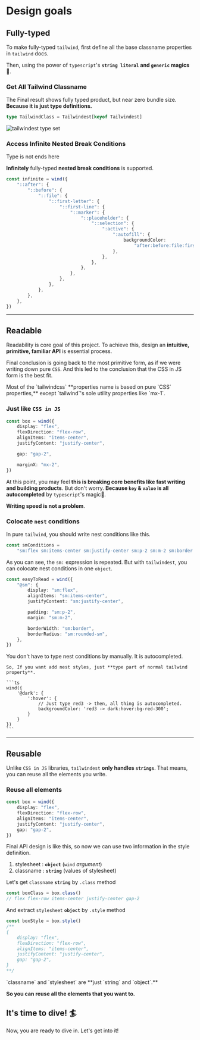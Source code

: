 
# Design goals

## <Underline>Fully-typed</Underline>

To make <Underline>fully-typed</Underline> `tailwind`, first define all the base classname properties in `tailwind` docs.

Then, using the power of `typescript`'s **`string literal` and `generic` magics🔮**.

### Get All Tailwind Classname

The Final result shows fully typed product, but near zero bundle size.
**Because it is just type definitions.**

```ts
type TailwindClass = Tailwindest[keyof Tailwindest]
```

![tailwindest type set](./../../public/images/tailwindest.type.png)

### Access Infinite Nested Break Conditions

Type is not ends here

**Infinitely** <Underline>fully-typed</Underline> **nested break conditions** is supported.

```ts
const infinite = wind({
    "::after": {
        "::before": {
            "::file": {
                "::first-letter": {
                    "::first-line": {
                        "::marker": {
                            "::placeholder": {
                                "::selection": {
                                    ":active": {
                                        ":autofill": {
                                            backgroundColor:
                                                "after:before:file:first-letter:first-line:marker:placeholder:selection:active:autofill:bg-amber-100",
                                        },
                                    },
                                },
                            },
                        },
                    },
                },
            },
        },
    },
})
```

---

## <Underline>Readable</Underline>

Readability is core goal of this project.
To achieve this, design an **<Underline>intuitive</Underline>, <Underline>primitive</Underline>, <Underline>familiar</Underline> API** is essential process.

Final conclusion is going back to the most primitive form, as if we were writing down pure `CSS`. And this led to the conclusion that the CSS in JS form is the best fit.

<Callout type="info">
    Most of the `tailwindcss` **properties name is based on pure `CSS`
    properties,** except `tailwind`'s sole utility properties like `mx-1`.
</Callout>

### Just like `CSS in JS`

```ts
const box = wind({
    display: "flex",
    flexDirection: "flex-row",
    alignItems: "items-center",
    justifyContent: "justify-center",

    gap: "gap-2",

    marginX: "mx-2",
})
```

At this point, you may feel **this is breaking core benefits like fast writing and building products**.
But don't worry. **Because `key` & `value` is all autocompleted** by `typescript`'s magic🔮.

**Writing speed is not a problem**.

### Colocate `nest` conditions

In pure `tailwind`, you should write nest conditions like this.

```ts
const smConditions =
    "sm:flex sm:items-center sm:justify-center sm:p-2 sm:m-2 sm:border sm:rounded-sm"
```

As you can see, the `sm:` expression is repeated. But with `tailwindest`, you can colocate nest conditions in one `object`.

```ts
const easyToRead = wind({
    "@sm": {
        display: "sm:flex",
        alignItems: "sm:items-center",
        justifyContent: "sm:justify-center",

        padding: "sm:p-2",
        margin: "sm:m-2",

        borderWidth: "sm:border",
        borderRadius: "sm:rounded-sm",
    },
})
```

<Callout>
    You don't have to type nest conditions by manually. It is autocompleted.

    So, If you want add nest styles, just **type part of normal tailwind property**.

    ```ts
    wind({
        '@dark': {
            ':hover': {
                // Just type red3 -> then, all thing is autocompleted.
                backgroundColor: 'red3 -> dark:hover:bg-red-300';
            }
        }
    })
    ```

</Callout>

---

## <Underline>Reusable</Underline>

Unlike `CSS in JS` libraries, `tailwindest` **only handles `strings`**. That means, you can reuse all the elements you write.

### Reuse all elements

```ts
const box = wind({
    display: "flex",
    flexDirection: "flex-row",
    alignItems: "items-center",
    justifyContent: "justify-center",
    gap: "gap-2",
})
```

Final API design is like this, so now we can use two information in the style definition.

1. <Underline>stylesheet</Underline> : **`object`** (`wind` _argument_)
2. <Underline>classname</Underline> : **`string`** (values of stylesheet)

Let's get `classname` **`string`** by `.class` method

```ts
const boxClass = box.class()
// flex flex-row items-center justify-center gap-2
```

And extract `stylesheet` **`object`** by `.style` method

```ts
const boxStyle = box.style()
/**
{
    display: "flex",
    flexDirection: "flex-row",
    alignItems: "items-center",
    justifyContent: "justify-center",
    gap: "gap-2",
}
**/
```

<Callout type="info">
    `classname` and `stylesheet` are **just `string` and `object`.**
</Callout>

**So you can reuse all the elements that you want to.**

## It's time to dive! 🏄

Now, you are ready to dive in. Let's get into it!
